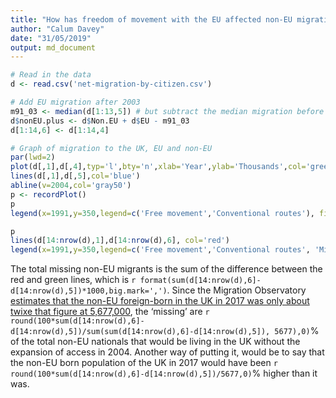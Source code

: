 ```yaml
---
title: "How has freedom of movement with the EU affected non-EU migration to the UK?"
author: "Calum Davey"
date: "31/05/2019"
output: md_document
---
```


```r
# Read in the data 
d <- read.csv('net-migration-by-citizen.csv')  

# Add EU migration after 2003
m91_03 <- median(d[1:13,5]) # but subtract the median migration before 2003
d$nonEU.plus <- d$Non.EU + d$EU - m91_03
d[1:14,6] <- d[1:14,4]

# Graph of migration to the UK, EU and non-EU 
par(lwd=2)
plot(d[,1],d[,4],typ='l',bty='n',xlab='Year',ylab='Thousands',col='green',ylim=c(0,360))
lines(d[,1],d[,5],col='blue')
abline(v=2004,col='gray50')
p <- recordPlot()
p
legend(x=1991,y=350,legend=c('Free movement','Conventional routes'), fill=c('blue','green'),bty='n',border='white')
```


```r
p
lines(d[14:nrow(d),1],d[14:nrow(d),6], col='red')
legend(x=1991,y=350,legend=c('Free movement','Conventional routes', 'Missing conventional migrants'), fill=c('blue','green','red'),bty='n',border='white')
```

The total missing non-EU migrants is the sum of the difference between the red and green lines, which is `r format(sum(d[14:nrow(d),6]-d[14:nrow(d),5])*1000,big.mark=',')`. Since the Migration Observatory [estimates that the non-EU foreign-born in the UK in 2017 was only about twixe that figure at 5,677,000](https://migrationobservatory.ox.ac.uk/resources/briefings/migrants-in-the-uk-an-overview/), the 'missing' are `r round(100*sum(d[14:nrow(d),6]-d[14:nrow(d),5])/sum(sum(d[14:nrow(d),6]-d[14:nrow(d),5]), 5677),0)`% of the total non-EU nationals that would be living in the UK without the expansion of access in 2004. Another way of putting it, would be to say that the non-EU born population of the UK in 2017 would have been `r round(100*sum(d[14:nrow(d),6]-d[14:nrow(d),5])/5677,0)`% higher than it was. 

